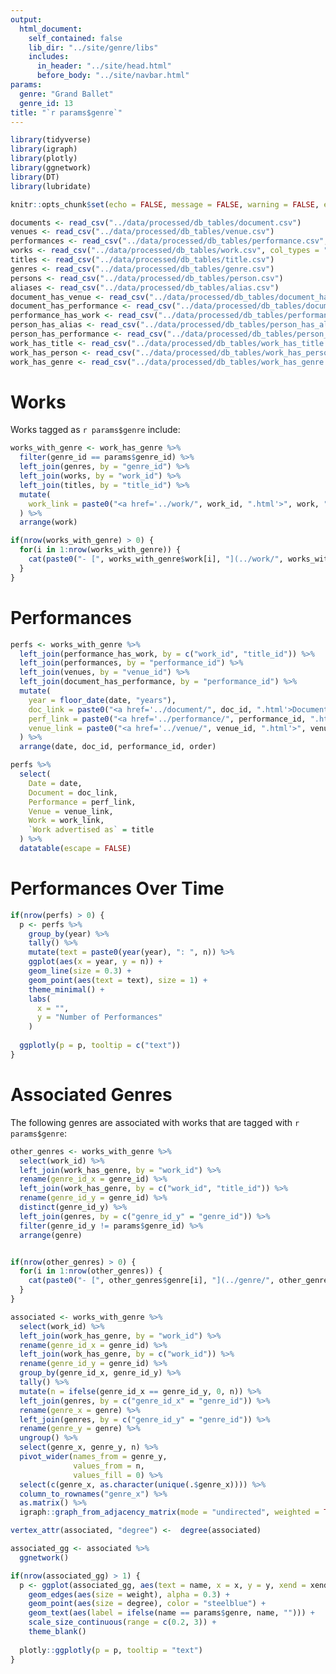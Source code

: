 ```yaml
---
output:
  html_document:
    self_contained: false
    lib_dir: "../site/genre/libs"
    includes:
      in_header: "../site/head.html"
      before_body: "../site/navbar.html"
params:
  genre: "Grand Ballet"
  genre_id: 13
title: "`r params$genre`"
---
```


```r
library(tidyverse)
library(igraph)
library(plotly)
library(ggnetwork)
library(DT)
library(lubridate)

knitr::opts_chunk$set(echo = FALSE, message = FALSE, warning = FALSE, error = FALSE)

documents <- read_csv("../data/processed/db_tables/document.csv")
venues <- read_csv("../data/processed/db_tables/venue.csv")
performances <- read_csv("../data/processed/db_tables/performance.csv", col_types = "cnDccccccc")
works <- read_csv("../data/processed/db_tables/work.csv", col_types = "ncccccc")
titles <- read_csv("../data/processed/db_tables/title.csv")
genres <- read_csv("../data/processed/db_tables/genre.csv")
persons <- read_csv("../data/processed/db_tables/person.csv")
aliases <- read_csv("../data/processed/db_tables/alias.csv")
document_has_venue <- read_csv("../data/processed/db_tables/document_has_venue.csv")
document_has_performance <- read_csv("../data/processed/db_tables/document_has_performance.csv")
performance_has_work <- read_csv("../data/processed/db_tables/performance_has_work.csv")
person_has_alias <- read_csv("../data/processed/db_tables/person_has_alias.csv")
person_has_performance <- read_csv("../data/processed/db_tables/person_has_performance.csv")
work_has_title <- read_csv("../data/processed/db_tables/work_has_title.csv")
work_has_person <- read_csv("../data/processed/db_tables/work_has_person.csv")
work_has_genre <- read_csv("../data/processed/db_tables/work_has_genre.csv")

```

# Works
Works tagged as `r params$genre` include:

```r
works_with_genre <- work_has_genre %>%
  filter(genre_id == params$genre_id) %>%
  left_join(genres, by = "genre_id") %>%
  left_join(works, by = "work_id") %>%
  left_join(titles, by = "title_id") %>%
  mutate(
    work_link = paste0("<a href='../work/", work_id, ".html'>", work, "</a>")
  ) %>%
  arrange(work)

if(nrow(works_with_genre) > 0) {
  for(i in 1:nrow(works_with_genre)) {
    cat(paste0("- [", works_with_genre$work[i], "](../work/", works_with_genre$work_id[i], ".html)"), sep = "\n")  
  }
}
```

# Performances
```r
perfs <- works_with_genre %>%
  left_join(performance_has_work, by = c("work_id", "title_id")) %>%
  left_join(performances, by = "performance_id") %>%
  left_join(venues, by = "venue_id") %>%
  left_join(document_has_performance, by = "performance_id") %>%
  mutate(
    year = floor_date(date, "years"),
    doc_link = paste0("<a href='../document/", doc_id, ".html'>Document</a>"),
    perf_link = paste0("<a href='../performance/", performance_id, ".html'>Performance</a>"),
    venue_link = paste0("<a href='../venue/", venue_id, ".html'>", venue, "</a>")
  ) %>%
  arrange(date, doc_id, performance_id, order)

perfs %>%
  select(
    Date = date,
    Document = doc_link,
    Performance = perf_link,
    Venue = venue_link,
    Work = work_link,
    `Work advertised as` = title
  ) %>%
  datatable(escape = FALSE)
```

# Performances Over Time
```r
if(nrow(perfs) > 0) {
  p <- perfs %>%
    group_by(year) %>%
    tally() %>%
    mutate(text = paste0(year(year), ": ", n)) %>%
    ggplot(aes(x = year, y = n)) +
    geom_line(size = 0.3) +
    geom_point(aes(text = text), size = 1) +
    theme_minimal() +
    labs(
      x = "",
      y = "Number of Performances"
    )
  
  ggplotly(p = p, tooltip = c("text")) 
}

```


# Associated Genres
The following genres are associated with works that are tagged with `r params$genre`:

```r
other_genres <- works_with_genre %>%
  select(work_id) %>%
  left_join(work_has_genre, by = "work_id") %>%
  rename(genre_id_x = genre_id) %>%
  left_join(work_has_genre, by = c("work_id", "title_id")) %>%
  rename(genre_id_y = genre_id) %>%
  distinct(genre_id_y) %>%
  left_join(genres, by = c("genre_id_y" = "genre_id")) %>%
  filter(genre_id_y != params$genre_id) %>%
  arrange(genre)


if(nrow(other_genres) > 0) {
  for(i in 1:nrow(other_genres)) {
    cat(paste0("- [", other_genres$genre[i], "](../genre/", other_genres$genre_id_y[i], ".html)"), sep = "\n")  
  }
}

```


```r
associated <- works_with_genre %>%
  select(work_id) %>%
  left_join(work_has_genre, by = "work_id") %>%
  rename(genre_id_x = genre_id) %>%
  left_join(work_has_genre, by = c("work_id")) %>%
  rename(genre_id_y = genre_id) %>%
  group_by(genre_id_x, genre_id_y) %>%
  tally() %>%
  mutate(n = ifelse(genre_id_x == genre_id_y, 0, n)) %>%
  left_join(genres, by = c("genre_id_x" = "genre_id")) %>%
  rename(genre_x = genre) %>%
  left_join(genres, by = c("genre_id_y" = "genre_id")) %>%
  rename(genre_y = genre) %>%
  ungroup() %>%
  select(genre_x, genre_y, n) %>%
  pivot_wider(names_from = genre_y,
              values_from = n, 
              values_fill = 0) %>%
  select(c(genre_x, as.character(unique(.$genre_x)))) %>%
  column_to_rownames("genre_x") %>%
  as.matrix() %>%
  igraph::graph_from_adjacency_matrix(mode = "undirected", weighted = TRUE)

vertex_attr(associated, "degree") <-  degree(associated)

associated_gg <- associated %>%
  ggnetwork()

if(nrow(associated_gg) > 1) {
  p <- ggplot(associated_gg, aes(text = name, x = x, y = y, xend = xend, yend = yend)) +
    geom_edges(aes(size = weight), alpha = 0.3) +
    geom_point(aes(size = degree), color = "steelblue") +
    geom_text(aes(label = ifelse(name == params$genre, name, ""))) +
    scale_size_continuous(range = c(0.2, 3)) +
    theme_blank()
  
  plotly::ggplotly(p = p, tooltip = "text") 
}
```